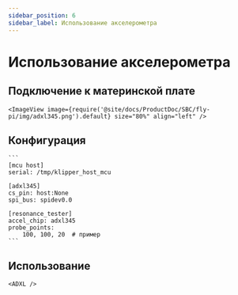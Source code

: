 ```yaml
---
sidebar_position: 6
sidebar_label: Использование акселерометра
---
```




# Использование акселерометра

## Подключение к материнской плате

    <ImageView image={require('@site/docs/ProductDoc/SBC/fly-pi/img/adxl345.png').default} size="80%" align="left" />


## Конфигурация

    ```
    [mcu host]
    serial: /tmp/klipper_host_mcu

    [adxl345]
    cs_pin: host:None
    spi_bus: spidev0.0

    [resonance_tester]
    accel_chip: adxl345
    probe_points:
        100, 100, 20  # пример
    ```

## Использование

    <ADXL />
